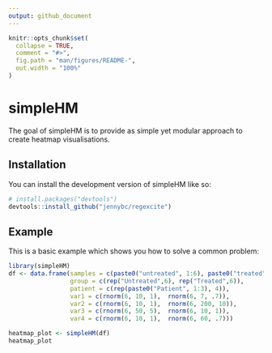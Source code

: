 ```yaml
---
output: github_document
---
```


<!-- README.md is generated from README.Rmd. Please edit that file -->

```r
knitr::opts_chunk$set(
  collapse = TRUE,
  comment = "#>",
  fig.path = "man/figures/README-",
  out.width = "100%"
)
```

# simpleHM

<!-- badges: start -->
<!-- badges: end -->

The goal of simpleHM is to provide as simple yet modular approach to create heatmap visualisations.

## Installation

You can install the development version of simpleHM like so:

``` r
# install.packages("devtools")
devtools::install_github("jennybc/regexcite")
```

## Example

This is a basic example which shows you how to solve a common problem:

```r
library(simpleHM)
df <- data.frame(samples = c(paste0("untreated", 1:6), paste0("treated", 7:12)),
                 group = c(rep("Untreated",6), rep("Treated",6)),
                 patient = c(rep(paste0("Patient", 1:3), 4)),
                 var1 = c(rnorm(6, 10, 1),  rnorm(6, 7, .7)),
                 var2 = c(rnorm(6, 10, 1),  rnorm(6, 200, 10)),
                 var3 = c(rnorm(6, 50, 5),  rnorm(6, 10, 1)),
                 var4 = c(rnorm(6, 10, 1),  rnorm(6, 60, .7)))

heatmap_plot <- simpleHM(df)    
heatmap_plot
```


